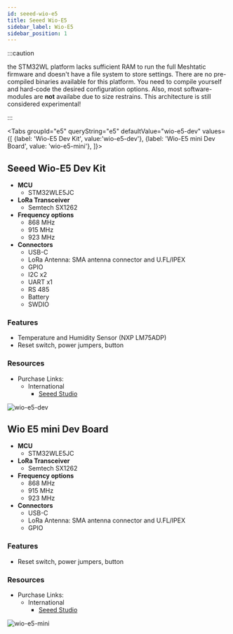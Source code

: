 ```yaml
---
id: seeed-wio-e5
title: Seeed Wio-E5
sidebar_label: Wio-E5
sidebar_position: 1
---
```



:::caution

the STM32WL platform lacks sufficient RAM to run the full Meshtatic firmware and doesn't have a file system to store settings. There are no pre-compiled binaries available for this platform. You need to compile yourself and hard-code the desired configuration options. Also, most  software-modules are **not** availabe due to size restrains.
This architecture is still considered experimental!

:::

<Tabs
groupId="e5"
queryString="e5"
defaultValue="wio-e5-dev"
values={[
{label: 'Wio-E5 Dev Kit', value:'wio-e5-dev'},
{label: 'Wio-E5 mini Dev Board', value: 'wio-e5-mini'},
]}>

<TabItem value="wio-e5-dev">

## Seeed Wio-E5 Dev Kit

- **MCU**
  - STM32WLE5JC
- **LoRa Transceiver**
  - Semtech SX1262
- **Frequency options**
  - 868 MHz
  - 915 MHz
  - 923 MHz
- **Connectors**
  - USB-C
  - LoRa Antenna: SMA antenna connector and U.FL/IPEX
  - GPIO
  - I2C x2
  - UART x1
  - RS 485
  - Battery
  - SWDIO

### Features

- Temperature and Humidity Sensor (NXP LM75ADP)
- Reset switch, power jumpers, button

### Resources

- Purchase Links:
  - International
    - [Seeed Studio](https://www.seeedstudio.com/LoRa-E5-Dev-Kit-p-4868.html)

![wio-e5-dev](/img/hardware/seeed/sku113990934_0.webp)

</TabItem>

<TabItem value="wio-e5-mini">

## Wio E5 mini Dev Board

- **MCU**
  - STM32WLE5JC
- **LoRa Transceiver**
  - Semtech SX1262
- **Frequency options**
  - 868 MHz
  - 915 MHz
  - 923 MHz
- **Connectors**
  - USB-C
  - LoRa Antenna: SMA antenna connector and U.FL/IPEX
  - GPIO

### Features

- Reset switch, power jumpers, button

### Resources

- Purchase Links:
  - International
    - [Seeed Studio](https://www.seeedstudio.com/LoRa-E5-mini-STM32WLE5JC-p-4869.html)

![wio-e5-mini](/img/hardware/seeed/4041615358935_.pic_hd.webp)

</TabItem>
</Tabs>
